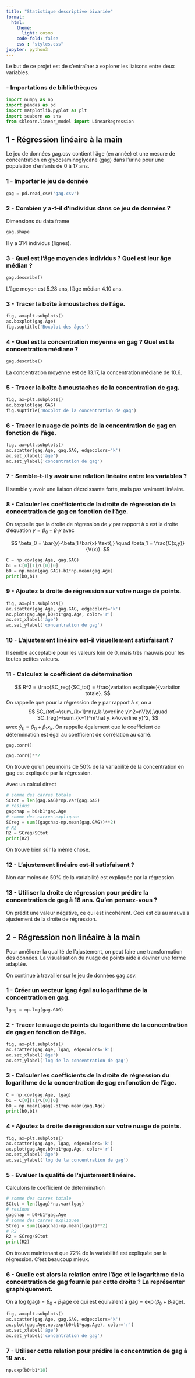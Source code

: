 ```yaml
---
title: "Statistique descriptive bivariée"
format:
  html:
    theme: 
      light: cosmo
    code-fold: false
    css : "styles.css"
jupyter: python3
---
```


 Le but de ce projet est de s'entraîner à explorer les liaisons entre deux variables.

### - Importations de bibliothèques

```python
import numpy as np
import pandas as pd
import matplotlib.pyplot as plt
import seaborn as sns
from sklearn.linear_model import LinearRegression 
```

## 1 - Régression linéaire à la main

Le jeu de données gag.csv contient l'âge (en année) et une mesure de concentration en glycosaminoglycane (gag) dans l'urine pour une population d'enfants de 0 à 17 ans.

### 1 - Importer le jeu de donnée

```python
gag = pd.read_csv('gag.csv')
```

### 2 - Combien y a-t-il d'individus dans ce jeu de données ?

Dimensions du data frame

```python
gag.shape
```

Il y a 314 individus (lignes).

### 3 - Quel est l'âge moyen des individus ? Quel est leur âge médian ?

```python
gag.describe()
```

L'âge moyen est 5.28 ans, l'âge médian 4.10 ans.

### 3 - Tracer la boîte à moustaches de l'âge.

```python
fig, ax=plt.subplots()
ax.boxplot(gag.Age)
fig.suptitle('Boxplot des âges')
```

### 4 - Quel est la concentration moyenne en gag ? Quel est la concentration médiane ?

```python
gag.describe()
```

La concentration moyenne est de 13.17, la concentration médiane de 10.6.

### 5 - Tracer la boîte à moustaches de la concentration de gag.

```python
fig, ax=plt.subplots()
ax.boxplot(gag.GAG)
fig.suptitle('Boxplot de la concentration de gag')
```

### 6 - Tracer le nuage de points de la concentration de gag en fonction de l'âge.

```python
fig, ax=plt.subplots()
ax.scatter(gag.Age, gag.GAG, edgecolors='k')
ax.set_xlabel('âge')
ax.set_ylabel('concentration de gag')
```

### 7 - Semble-t-il y avoir une relation linéaire entre les variables ?

Il semble y avoir une liaison décroissante forte, mais pas vraiment linéaire.

### 8 - Calculer les coefficients de la droite de régression de la concentration de gag en fonction de l'âge.

On rappelle que la droite de régression de $y$ par rapport à $x$ est la droite d'équation $y = \beta_0 +\beta_1 x$ avec

$$
   \beta_0 = \bar{y}-\beta_1 \bar{x} \text{,} \quad \beta_1 = \frac{C(x,y)}{V(x)}.
$$

```python
C = np.cov(gag.Age, gag.GAG)
b1 = C[0][1]/C[0][0]
b0 = np.mean(gag.GAG)-b1*np.mean(gag.Age)
print(b0,b1)
```

### 9 - Ajoutez la droite de régression sur votre nuage de points.

```python
fig, ax=plt.subplots()
ax.scatter(gag.Age, gag.GAG, edgecolors='k')
ax.plot(gag.Age,b0+b1*gag.Age, color='r')
ax.set_xlabel('âge')
ax.set_ylabel('concentration de gag')
```

### 10 - L'ajustement linéaire est-il visuellement satisfaisant ?

Il semble acceptable pour les valeurs loin de 0, mais très mauvais pour les toutes petites valeurs.

### 11 - Calculez le coefficient de détermination

$$
 R^2 = \frac{SC_reg}{SC_tot} = \frac{variation expliquée}{variation totale}.
 $$ On rappelle que pour la régression de $y$ par rapport à $x$, on a $$
SC_{tot}=\sum_{k=1}^n(y_k-\overline y)^2=nV(y),\quad SC_{reg}=\sum_{k=1}^n(\hat y_k-\overline y)^2,
$$ avec $\hat y_k = \beta_0 + \beta_1 x_k$. On rappelle également que le coefficient de détermination est égal au coefficient de corrélation au carré.

```python
gag.corr()
```

```python
gag.corr()**2
```

On trouve qu'un peu moins de 50% de la variabilité de la concentration en gag est expliquée par la régression.

Avec un calcul direct

```python
# somme des carres totale 
SCtot = len(gag.GAG)*np.var(gag.GAG)
# residus
gagchap = b0+b1*gag.Age
# somme des carres expliquee
SCreg = sum((gagchap-np.mean(gag.GAG))**2)
# R2
R2 = SCreg/SCtot
print(R2)
```

On trouve bien sûr la même chose.

### 12 - L'ajustement linéaire est-il satisfaisant ?

Non car moins de 50% de la variabilité est expliquée par la régression.

### 13 - Utiliser la droite de régression pour prédire la concentration de gag à 18 ans. Qu'en pensez-vous ?

On prédit une valeur négative, ce qui est incohérent. Ceci est dû au mauvais ajustement de la droite de régression.

## 2 - Régression non linéaire à la main

Pour améliorer la qualité de l'ajustement, on peut faire une transformation des données. La visualisation du nuage de points aide à deviner une forme adaptée.

On continue à travailler sur le jeu de données gag.csv.

### 1 - Créer un vecteur lgag égal au logarithme de la concentration en gag.

```python
lgag = np.log(gag.GAG)
```

### 2 - Tracer le nuage de points du logarithme de la concentration de gag en fonction de l'âge.

```python
fig, ax=plt.subplots()
ax.scatter(gag.Age, lgag, edgecolors='k')
ax.set_xlabel('âge')
ax.set_ylabel('log de la concentration de gag')
```

### 3 - Calculer les coefficients de la droite de régression du logarithme de la concentration de gag en fonction de l'âge.

```python
C = np.cov(gag.Age, lgag)
b1 = C[0][1]/C[0][0]
b0 = np.mean(lgag)-b1*np.mean(gag.Age)
print(b0,b1)
```

### 4 - Ajoutez la droite de régression sur votre nuage de points.

```python
fig, ax=plt.subplots()
ax.scatter(gag.Age, lgag, edgecolors='k')
ax.plot(gag.Age,b0+b1*gag.Age, color='r')
ax.set_xlabel('âge')
ax.set_ylabel('log de la concentration de gag')
```

### 5 - Evaluer la qualité de l'ajustement linéaire.

Calculons le coefficient de détermination

```python
# somme des carres totale 
SCtot = len(lgag)*np.var(lgag)
# residus
gagchap = b0+b1*gag.Age
# somme des carres expliquee
SCreg = sum((gagchap-np.mean(lgag))**2)
# R2
R2 = SCreg/SCtot
print(R2)
```

On trouve maintenant que 72% de la variabilité est expliquée par la régression. C'est beaucoup mieux.

### 6 - Quelle est alors la relation entre l'âge et le logarithme de la concentration de gag fournie par cette droite ? La représenter graphiquement.

On a $\log(\text{gag})=\beta_0+\beta_1 \text{age}$ ce qui est équivalent à $\text{gag}=\exp(\beta_0+\beta_1 \text{age})$.

```python
fig, ax=plt.subplots()
ax.scatter(gag.Age, gag.GAG, edgecolors='k')
ax.plot(gag.Age,np.exp(b0+b1*gag.Age), color='r')
ax.set_xlabel('âge')
ax.set_ylabel('concentration de gag')
```

### 7 - Utiliser cette relation pour prédire la concentration de gag à 18 ans.

```python
np.exp(b0+b1*18)
```
